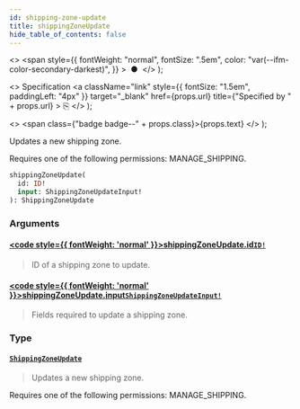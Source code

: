 ```yaml
---
id: shipping-zone-update
title: shippingZoneUpdate
hide_table_of_contents: false
---
```


  <>
    <span
      style={{
        fontWeight: "normal",
        fontSize: ".5em",
        color: "var(--ifm-color-secondary-darkest)",
      }}
    >
      &nbsp;●&nbsp;
    </span>
  </>
);

  <>
    Specification
    <a
      className="link"
      style={{ fontSize: "1.5em", paddingLeft: "4px" }}
      target="\_blank"
      href={props.url}
      title={"Specified by " + props.url}
    >
      ⎘
    </a>
  </>
);

  <>
    <span class={"badge badge--" + props.class}>{props.text}</span>
  </>
);

Updates a new shipping zone.

Requires one of the following permissions: MANAGE_SHIPPING.

```graphql
shippingZoneUpdate(
  id: ID!
  input: ShippingZoneUpdateInput!
): ShippingZoneUpdate
```

### Arguments

#### [<code style={{ fontWeight: 'normal' }}>shippingZoneUpdate.<b>id</b></code>](#)<Bullet />[`ID!`](../../../developer/api-reference/scalars/id) <Badge class="secondary" text="non-null"/> <Badge class="secondary" text="scalar"/>

> ID of a shipping zone to update.

#### [<code style={{ fontWeight: 'normal' }}>shippingZoneUpdate.<b>input</b></code>](#)<Bullet />[`ShippingZoneUpdateInput!`](../../../developer/api-reference/inputs/shipping-zone-update-input) <Badge class="secondary" text="non-null"/> <Badge class="secondary" text="input"/>

> Fields required to update a shipping zone.

### Type

#### [`ShippingZoneUpdate`](../../../developer/api-reference/objects/shipping-zone-update) <Badge class="secondary" text="object"/>

> Updates a new shipping zone.

Requires one of the following permissions: MANAGE_SHIPPING.

>
